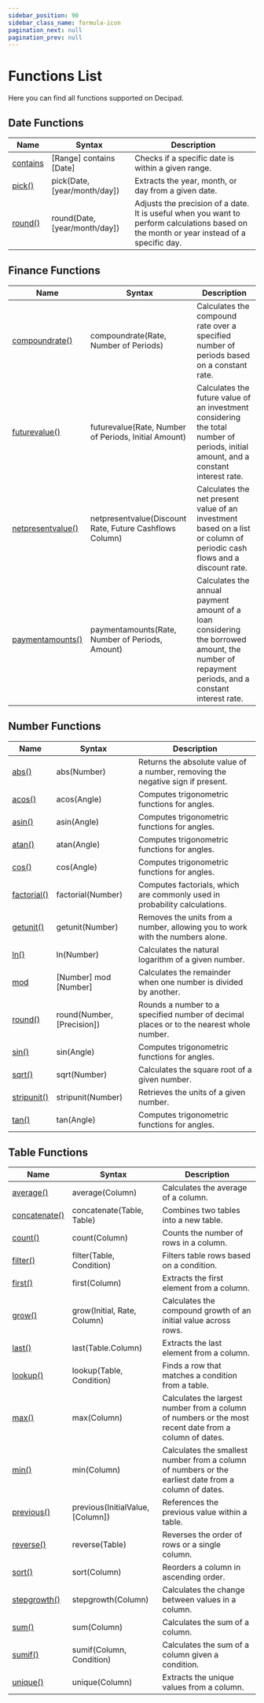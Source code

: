 ```yaml
---
sidebar_position: 90
sidebar_class_name: formula-icon
pagination_next: null
pagination_prev: null
---
```


# Functions List

Here you can find all functions supported on Decipad.


## Date Functions

<FunctionsListTable>

| Name                 | Syntax                        | Description                                                                                                                               |
| -------------------- | ----------------------------- | ----------------------------------------------------------------------------------------------------------------------------------------- |
| [contains](contains) | [Range] contains [Date]       | Checks if a specific date is within a given range.                                                                                        |
| [pick()](pick)       | pick(Date, [year/month/day])  | Extracts the year, month, or day from a given date.                                                                                       |
| [round()](round)     | round(Date, [year/month/day]) | Adjusts the precision of a date. It is useful when you want to perform calculations based on the month or year instead of a specific day. |

</FunctionsListTable>

## Finance Functions

<FunctionsListTable>

| Name                                   | Syntax                                                  | Description                                                                                                                                    |
| -------------------------------------- | ------------------------------------------------------- | ---------------------------------------------------------------------------------------------------------------------------------------------- |
| [compoundrate()](compound)              | compoundrate(Rate, Number of Periods)                   | Calculates the compound rate over a specified number of periods based on a constant rate.                                                      |
| [futurevalue()](future-value)          | futurevalue(Rate, Number of Periods, Initial Amount)    | Calculates the future value of an investment considering the total number of periods, initial amount, and a constant interest rate.            |
| [netpresentvalue()](net-present-value) | netpresentvalue(Discount Rate, Future Cashflows Column) | Calculates the net present value of an investment based on a list or column of periodic cash flows and a discount rate.                        |
| [paymentamounts()](payment-amounts)    | paymentamounts(Rate, Number of Periods, Amount)         | Calculates the annual payment amount of a loan considering the borrowed amount, the number of repayment periods, and a constant interest rate. |

</FunctionsListTable>

## Number Functions

<FunctionsListTable>

| Name                               | Syntax                     | Description                                                                             |
| ---------------------------------- | -------------------------- | --------------------------------------------------------------------------------------- |
| [abs()](absolute-number)           | abs(Number)                | Returns the absolute value of a number, removing the negative sign if present.          |
| [acos()](/functions-list/trigonometric-functions#cos--acos)  | acos(Angle)                | Computes trigonometric functions for angles.                                            |
| [asin()](/functions-list/trigonometric-functions#sin--asin)  | asin(Angle)                | Computes trigonometric functions for angles.                                            |
| [atan()](/functions-list/trigonometric-functions#tan--atan)  | atan(Angle)                | Computes trigonometric functions for angles.                                            |
| [cos()](/functions-list/trigonometric-functions#cos--acos)   | cos(Angle)                 | Computes trigonometric functions for angles.                                            |
| [factorial()](factorial)           | factorial(Number)          | Computes factorials, which are commonly used in probability calculations.               |
| [getunit()](get-number-units)      | getunit(Number)            | Removes the units from a number, allowing you to work with the numbers alone.           |
| [ln()](natural-logarithm)          | ln(Number)                 | Calculates the natural logarithm of a given number.                                     |
| [mod](division-remainder)          | [Number] mod [Number]      | Calculates the remainder when one number is divided by another.                         |
| [round()](round)                   | round(Number, [Precision]) | Rounds a number to a specified number of decimal places or to the nearest whole number. |
| [sin()](/functions-list/trigonometric-functions#sin--asin)   | sin(Angle)                 | Computes trigonometric functions for angles.                                            |
| [sqrt()](square-root)              | sqrt(Number)               | Calculates the square root of a given number.                                           |
| [stripunit()](remove-number-units) | stripunit(Number)          | Retrieves the units of a given number.                                                  |
| [tan()](/functions-list/trigonometric-functions#tan--atan)   | tan(Angle)                 | Computes trigonometric functions for angles.                                            |

</FunctionsListTable>

## Table Functions

<FunctionsListTable>

| Name                       | Syntax                           | Description                                                                                            |
| -------------------------- | -------------------------------- | ------------------------------------------------------------------------------------------------------ |
| [average()](average)       | average(Column)                  | Calculates the average of a column.                                                                    |
| [concatenate()](concatenate)       | concatenate(Table, Table)                | Combines two tables into a new table.                                                                  |
| [count()](count)           | count(Column)                    | Counts the number of rows in a column.                                                                 |
| [filter()](filter)         | filter(Table, Condition)         | Filters table rows based on a condition.                                                               |
| [first()](first)           | first(Column)                    | Extracts the first element from a column.                                                              |
| [grow()](grow)             | grow(Initial, Rate, Column)      | Calculates the compound growth of an initial value across rows.                                        |
| [last()](last)             | last(Table.Column)               | Extracts the last element from a column.                                                               |
| [lookup()](lookup)         | lookup(Table, Condition)         | Finds a row that matches a condition from a table.                                                     |
| [max()](max)               | max(Column)                      | Calculates the largest number from a column of numbers or the most recent date from a column of dates. |
| [min()](min)               | min(Column)                      | Calculates the smallest number from a column of numbers or the earliest date from a column of dates.   |
| [previous()](previous)     | previous(InitialValue, [Column]) | References the previous value within a table.                                                          |
| [reverse()](reverse)       | reverse(Table)                   | Reverses the order of rows or a single column.                                                         |
| [sort()](sort)             | sort(Column)                     | Reorders a column in ascending order.                                                                  |
| [stepgrowth()](stepgrowth) | stepgrowth(Column)               | Calculates the change between values in a column.                                                      |
| [sum()](sum)               | sum(Column)                      | Calculates the sum of a column.                                                                        |
| [sumif()](sum)               | sumif(Column, Condition)                      | Calculates the sum of a column given a condition.                                                                        |
| [unique()](unique)         | unique(Column)                   | Extracts the unique values from a column.                                                              |

</FunctionsListTable>